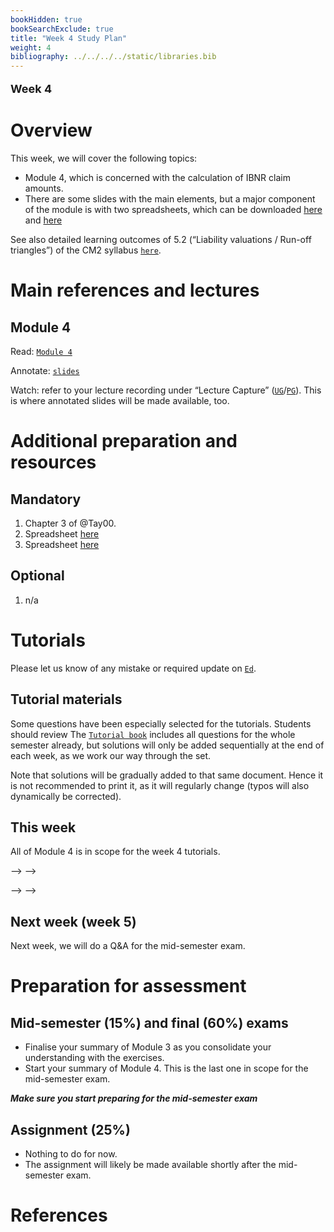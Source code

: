 ```yaml
---
bookHidden: true
bookSearchExclude: true
title: "Week 4 Study Plan"
weight: 4
bibliography: ../../../../static/libraries.bib
---
```



<p style="font-size:18px;font-weight:bold;">Week 4</p> 

# Overview


This week, we will cover the following topics:

- Module 4, which is concerned with the calculation of IBNR claim amounts.
- There are some slides with the main elements, but a major component of the module is with two spreadsheets, which can be downloaded [here](https://canvas.lms.unimelb.edu.au/courses/191080/modules/items/5080918) and [here](https://canvas.lms.unimelb.edu.au/courses/191080/modules/items/5080919)



See also detailed learning outcomes of 5.2 ("Liability valuations / Run-off triangles") of the CM2 syllabus [``here``](../../0-subject-guide/SILO).

# Main references and lectures


## Module 4


Read: [``Module 4``](../../2-reserving/m4-reserving-claim-amounts/)

Annotate: [``slides``](../../../output/23-Top-M4-lec.pdf) 

Watch: refer to your lecture recording under "Lecture Capture" ([``UG``](https://canvas.lms.unimelb.edu.au/courses/153686/external_tools/701)/[``PG``](https://canvas.lms.unimelb.edu.au/courses/154246/external_tools/701)). This is where annotated slides will be made available, too.



# Additional preparation and resources

## Mandatory

1. Chapter 3 of @Tay00.
1. Spreadsheet [here](https://canvas.lms.unimelb.edu.au/courses/191080/modules/items/5080918)
1. Spreadsheet [here](https://canvas.lms.unimelb.edu.au/courses/191080/modules/items/5080919)

## Optional

1. n/a



# Tutorials

Please let us know of any mistake or required update on [``Ed``](https://canvas.lms.unimelb.edu.au/courses/191080/external_tools/5837?display=borderless).

## Tutorial materials

Some questions have been especially selected for the tutorials. Students should review The [``Tutorial book``]() includes all questions for the whole semester already, but solutions will only be added sequentially at the end of each week, as we work our way through the set.

Note that solutions will be gradually added to that same document. Hence it is not recommended to print it, as it will regularly change (typos will also dynamically be corrected).

## This week

All of Module 4 is in scope for the week 4 tutorials. 

<!-- Here is the recording available for Week 4 from William: -->

<!-- <!--html_preserve--> -->
<!-- <iframe height="420" width="640" allowfullscreen frameborder=0 src="https://echo360.net.au/media/55dbe360-7d90-4fd7-af2d-c204d24c5830/public?autoplay=false&automute=false"></iframe> -->
<!-- <!--/html_preserve--> -->

<!-- Here is the recording available for Week 4 from Eric: -->

<!-- <!--html_preserve--> -->
<!-- <iframe height="420" width="640" allowfullscreen frameborder=0 src="https://echo360.net.au/media/decc70d6-0e19-49a0-b6ea-e4baf6274fa7/public?autoplay=false&automute=false"></iframe> -->
<!-- <!--/html_preserve--> -->

<!-- <p style="font-size:10px;color: rgb(252, 156, 249);"> If you wish to watch the embedded videos from Lecture Capture, you need to have logged in and <a href="https://canvas.lms.unimelb.edu.au/courses/145406/external_tools/701">entered Lecture Capture</a> via Canvas once for each session. This is to restrict access to students enrolled at the University of Melbourne only. </p> -->


## Next week (week 5)

Next week, we will do a Q&A for the mid-semester exam.





# Preparation for assessment


## Mid-semester (15%) and final (60%) exams

<!-- install.packages("devtools") -->
<!-- devtools::install_github("hadley/emo") -->

- Finalise your summary of Module 3 as you consolidate your understanding with the exercises.
- Start your summary of Module 4. This is the last one in scope for the mid-semester exam.


***Make sure you start preparing for the mid-semester exam***

## Assignment (25%)

- Nothing to do for now.
- The assignment will likely be made available shortly after the mid-semester exam.


# References
